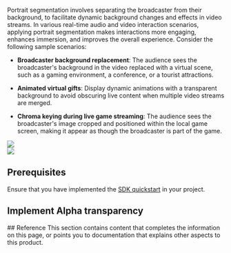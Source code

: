 
Portrait segmentation involves separating the broadcaster from their background, to facilitate dynamic background changes and effects in video streams. In various real-time audio and video interaction scenarios, applying portrait segmentation makes interactions more engaging, enhances immersion, and improves the overall experience. 
<PlatformWrapper platform="android, ios, macos, windows">
Consider the following sample scenarios:

* **Broadcaster background replacement**: The audience sees the broadcaster's background in the video replaced with a virtual scene, such as a gaming environment, a conference, or a tourist attractions.

* **Animated virtual gifts**: Display dynamic animations with a transparent background to avoid obscuring live content when multiple video streams are merged.

* **Chroma keying during live game streaming**: The audience sees the broadcaster's image cropped and positioned within the local game screen, making it appear as though the broadcaster is part of the game.

![](/images/video-sdk/alpha-transparency-demo1.png)
<br/>
![](/images/video-sdk/alpha-transparency-demo2.png)


## Prerequisites
Ensure that you have implemented the [SDK quickstart](../get-started/get-started-sdk) in your project.

## Implement Alpha transparency

<Implementation />

<PlatformWrapper platform="android">
## Reference
This section contains content that completes the information on this page, or points you to documentation that explains other aspects to this product.

<Reference />
</PlatformWrapper>
</PlatformWrapper>

<PlatformWrapper notAllowed="android, ios, macos, windows">
<NotAvailable />
</PlatformWrapper>